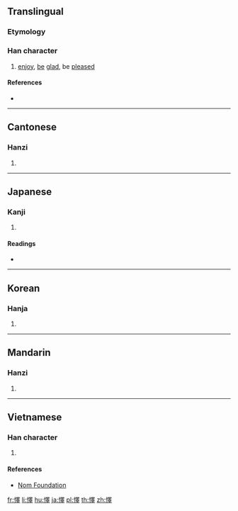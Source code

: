 {{also|怿}}
==Translingual==

===Etymology===
{{Han compound|心|睪|c1=s|c2=p|t1=heart|ls=psc}}

===Han character===
{{Han char|rn=61|rad=心|as=13|sn=16|four=96041|canj=PWLJ|ids=⿰忄睪}}

# [[enjoy]], [[be]] [[glad]], be [[pleased]]

====References====
* {{Han ref|kx=0406.010|dkj=11334|dj=0747.010|hdz=42361.030|uh=61CC|ud=25036|bh=E97D|bd=59773}}

----

==Cantonese==

===Hanzi===
{{yue-hanzi|jyut=jik6|y=yik6|sim=怿}}

# {{defn|lang=yue|sort=心13}}

----

==Japanese==

===Kanji===
{{ja-kanji|grade=|rs=心13}}

# {{defn|lang=ja|sort=心13}}

====Readings====
* {{ja-readings|goon=[[やく]] (yaku)|kanon=[[えき]] (eki)|kun=[[よろこぶ]] (yorokobu)}}

----

==Korean==

===Hanja===
{{ko-hanja|hangeul=역|eumhun=|rv=yeok|mr=yŏk|y=yek}}

# {{defn|lang=ko|sort=心13}}

----

==Mandarin==

===Hanzi===
{{cmn-hanzi|sim=怿|pin=[[yì]] ([[yi4]])|wg=i<sup>4</sup>}}

# {{defn|lang=cmn|sort=心13}}

----

==Vietnamese==

===Han character===
{{vi-hantu|dịch|rs=心13}}

# {{defn|lang=vi|sort=心13}}

====References====
* [http://nomfoundation.org/common/nom_details.php?codepoint=61cc Nom Foundation]

[[fr:懌]]
[[li:懌]]
[[hu:懌]]
[[ja:懌]]
[[pl:懌]]
[[th:懌]]
[[zh:懌]]